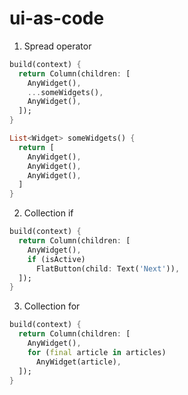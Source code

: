 # ui-as-code

1. Spread operator
```dart
build(context) {
  return Column(children: [
    AnyWidget(),
    ...someWidgets(),
    AnyWidget(),
  ]);
}

List<Widget> someWidgets() {
  return [
    AnyWidget(),
    AnyWidget(),
    AnyWidget(),
  ]
}
```

2. Collection if

```dart
build(context) {
  return Column(children: [
    AnyWidget(),
    if (isActive)
      FlatButton(child: Text('Next')),
  ]);
}
```

3. Collection for

```dart
build(context) {
  return Column(children: [
    AnyWidget(),
    for (final article in articles)
      AnyWidget(article),
  ]);
}
```
